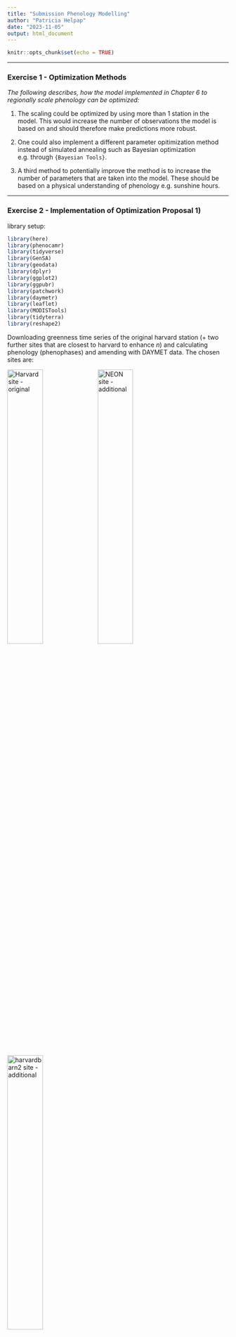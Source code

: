 ```yaml
---
title: "Submission Phenology Modelling"
author: "Patricia Helpap"
date: "2023-11-05"
output: html_document
---
```


```r
knitr::opts_chunk$set(echo = TRUE)
```

---

### Exercise 1 - Optimization Methods

*The following describes, how the model implemented in Chapter 6 to regionally scale phenology can be optimized:*

1) The scaling could be optimized by using more than 1 station in the model. This would increase the number of observations the model is based on and should therefore make predictions more robust.

2) One could also implement a different parameter opitimization method instead of simulated annealing such as Bayesian optimization e.g. through `{Bayesian Tools}`.

3) A third method to potentially improve the method is to increase the number of parameters that are taken into the model. These should be based on a physical understanding of phenology e.g. sunshine hours. 

---

### Exercise 2 - Implementation of Optimization Proposal 1)

library setup:

```r
library(here)
library(phenocamr)
library(tidyverse)
library(GenSA)
library(geodata)
library(dplyr)
library(ggplot2)
library(ggpubr)
library(patchwork)
library(daymetr)
library(leaflet)
library(MODISTools)
library(tidyterra)
library(reshape2)
```

Downloading greenness time series of the original harvard station (+ two further sites that are closest to harvard to enhance *n*) and calculating phenology (phenophases) and amending with DAYMET data.
The chosen sites are: 

![Harvard site - original](../images/Harvard_site.png){#id .class width=40% height=40%}
![NEON site - additional](../images/NEON_site.png){#id .class width=40% height=40%}
![harvardbarn2 site - additional](../images/harvardbarn_site.png){#id .class width=40% height=40%}

```r
phenocamr::download_phenocam( #to improve the model, can include more sites i.e. increase n
  site = "harvard$",
  veg_type = "DB",
  roi_id = "1000",
  daymet = TRUE,
  phenophase = TRUE,
  trim = 2022,
  out_dir = tempdir()
)
phenocamr::download_phenocam( #to improve the model, can include more sites i.e. increase n
  site = "NEON.D01.HARV.DP1.00033$",
  veg_type = "DB",
  roi_id = "1000",
  daymet = TRUE,
  phenophase = TRUE,
  trim = 2022,
  out_dir = tempdir()
)
phenocamr::download_phenocam( #to improve the model, can include more sites i.e. increase n
  site = "harvardbarn2$",
  veg_type = "DB",
  roi_id = "1000",
  daymet = TRUE,
  phenophase = TRUE,
  trim = 2022,
  out_dir = tempdir()
)


harvard_phenocam_data <- readr::read_csv(
  file.path(tempdir(), "harvard_DB_1000_3day.csv"),
  comment = "#"
)
harvardbarn_phenocam_data <- readr::read_csv(
  file.path(tempdir(), "harvardbarn2_DB_1000_3day.csv"),
  comment = "#"
)
NEON_phenocam_data <- readr::read_csv(
  file.path(tempdir(), "NEON.D01.HARV.DP1.00033_DB_1000_3day.csv"),
  comment = "#"
)
```

Reading in harvard phenology only retaining spring (rising) phenology for the GCC 90th percentile time series (the default):
```r
harvard_phenology <- readr::read_csv(
  file.path(
    tempdir(),
    "harvard_DB_1000_3day_transition_dates.csv"
  ),
  comment = "#"
) |>
  dplyr::filter(
    direction == "rising",
    gcc_value == "gcc_90"
  )

harvardbarn_phenology <- readr::read_csv(
  file.path(
    tempdir(),
    "harvardbarn2_DB_1000_3day_transition_dates.csv"
  ),
  comment = "#"
) |>
  dplyr::filter(
    direction == "rising",
    gcc_value == "gcc_90"
  )

NEON_phenology <- readr::read_csv(
  file.path(
    tempdir(),
    "NEON.D01.HARV.DP1.00033_DB_1000_3day_transition_dates.csv"
  ),
  comment = "#"
) |>
  dplyr::filter(
    direction == "rising",
    gcc_value == "gcc_90"
  )

```

Return mean daily temperature as well as formal dates (for plotting) and binding the sites together into one dataframe:
```r
harvard_temp <- harvard_phenocam_data |>
  group_by(year) |>
  dplyr::mutate(
    tmean = (tmax..deg.c. + tmin..deg.c.)/2
  ) |>
  dplyr::mutate(
    date = as.Date(date),
    gdd = cumsum(ifelse(tmean >= 5, tmean - 5, 0))
  ) |>
  dplyr::select(
    date,
    year,
    tmean,
    gdd
  ) |>
  ungroup()

harvardbarn_temp <- harvardbarn_phenocam_data |>
  group_by(year) |>
  dplyr::mutate(
    tmean = (tmax..deg.c. + tmin..deg.c.)/2
  ) |>
  dplyr::mutate(
    date = as.Date(date),
    gdd = cumsum(ifelse(tmean >= 5, tmean - 5, 0))
  ) |>
  dplyr::select(
    date,
    year,
    tmean,
    gdd
  ) |>
  ungroup()

NEON_temp <- NEON_phenocam_data |>
  group_by(year) |>
  dplyr::mutate(
    tmean = (tmax..deg.c. + tmin..deg.c.)/2
  ) |>
  dplyr::mutate(
    date = as.Date(date),
    gdd = cumsum(ifelse(tmean >= 5, tmean - 5, 0))
  ) |>
  dplyr::select(
    date,
    year,
    tmean,
    gdd
  ) |>
  ungroup()

#add an ID to make the sites distinguishable
harvard_temp$ID <- "harvard"
harvardbarn_temp$ID <- "harvardbarn"
NEON_temp$ID <- "NEON"

station_temp <- rbind(harvard_temp, harvardbarn_temp, NEON_temp)

```
Convert the harvard phenology data and only retain required data. ALso binding all phenology data into one dataframe again.
```r
harvard_phenology <- harvard_phenology |>
  mutate(
    doy = as.numeric(format(as.Date(transition_25),"%j")),
    year = as.numeric(format(as.Date(transition_25),"%Y"))
  ) |>
  select(
    year,
    doy,
    transition_25,
    threshold_25
  )

harvardbarn_phenology <- harvardbarn_phenology |>
  mutate(
    doy = as.numeric(format(as.Date(transition_25),"%j")),
    year = as.numeric(format(as.Date(transition_25),"%Y"))
  ) |>
  select(
    year,
    doy,
    transition_25,
    threshold_25
  )

NEON_phenology <- NEON_phenology |>
  mutate(
    doy = as.numeric(format(as.Date(transition_25),"%j")),
    year = as.numeric(format(as.Date(transition_25),"%Y"))
  ) |>
  select(
    year,
    doy,
    transition_25,
    threshold_25
  )

#add an ID again
harvard_phenology$ID <-"harvard"
harvardbarn_phenology$ID <- "harvardbarn"
NEON_phenology$ID <- "NEON"

station_phenology <- rbind(harvard_phenology, harvardbarn_phenology, NEON_phenology)

```

__Growing degree day model optimization:__
```r
#calling functions from the function file:
source("functions.R")

# starting model parameters - randomly chosen
par = c(0, 120)

# limits to the parameter space
lower <- c(-10,0)
upper <- c(45,500)

# data needs to be provided in a consistent single data file, a nested data structure
# will therefore accept non standard data formats
data <- list(
  drivers = station_temp,
  validation = station_phenology
)

#for comparison with original model:
data_harvard <- list(
  drivers = harvard_temp,
  validation = harvard_phenology
)

# optimize the model parameters
optim_par = GenSA::GenSA(
  par = par,
  fn = rmse_gdd,
  lower = lower,
  upper = upper,
  control = list(
    max.call = 4000
  ),
  data = data
)$par

optim_par_ha = GenSA::GenSA( #for harvard only
  par = par,
  fn = rmse_gdd,
  lower = lower,
  upper = upper,
  control = list(
    max.call = 4000
  ),
  data = data_harvard
)$par


```

Now run the model for all years to get the phenology predictions:
```r
predictions <- station_temp |>
  group_by(year) |>
  summarize(
    prediction = gdd_model(
      temp = tmean,
      par = optim_par
    )
  )

 predictions_ha <- harvard_temp |>
   group_by(year) |>
   summarize(
     prediction = gdd_model(
       temp = tmean,
       par = optim_par_ha
     )
   )

# join predicted with observed data
validation <- left_join(predictions, station_phenology)
validation_ha <- left_join(predictions_ha, harvard_phenology)

```
We can now plot the predicted vs observed DOY to see how well the model does:
```r
# join predicted with observed data
validation <- left_join(predictions, station_phenology)
validation_ha <- left_join(predictions_ha, harvard_phenology)

plot_allsites <- ggplot(validation) + #trying to combine both plots into one??
  geom_smooth(
    aes(
      doy,
      prediction
    ),
    colour = "grey25",
    method = "lm"
  ) +
  geom_point(
    aes(
      doy,
      prediction
    ))+
  geom_abline(
    intercept=0,
    slope=1,
    linetype="dotted"
  ) +
  labs(
    x = "Observed leaf-out date (DOY)",
    y = "Predicted leaf-out date (DOY)"
  ) +
  annotate("text", x = 121, y = 138,
           label = paste("With additional sites"), color = "black", size = 4) +
  theme_bw()  +
  theme(legend.position = "none")

plot_harvard <- ggplot(validation_ha) + #for comparing with harvard alone
  geom_smooth(
    aes(
      doy,
      prediction
    ),
    colour = "red",
    method = "lm"
  ) +
  geom_point(
    aes(
      doy,
      prediction
    )
  ) +
  geom_abline(
    intercept=0,
    slope=1,
    linetype="dotted"
  ) +
  labs(
    x = "Observed leaf-out date (DOY)",
    y = "Predicted leaf-out date (DOY)"
  ) +
  annotate("text", x = 121, y = 136,
           label = paste("Harvard site alone"), color = "red3", size = 4) +
  theme_bw()  +
  theme(
    legend.position = "none"
  )

ggarrange(plot_harvard, plot_allsites, ncol=2)
```

It becomes apparent quite quickly that including more sites into the model has actually made the predictions worse compared to the observed DOY since the black line deviates even further from the ideal diagonal than the red line (harvard alone).

---

### Exercise 3 - Statistical comparison with the MODIS MCD12Q2 phenology product

*the MODIS phenology product is another set of observational data that we compare our model data to*

We first have to download the MODIS data that is appropriate for comparison i.e.

- similar geographical location (here 20km l/r and a/b the harvard site as that should include the 2 additional sites)

- similar timescale, we have data from 2008-2022 in our DOY model:
```r
# load libraries
library(MODISTools)

# download and save phenology data
phenology <- MODISTools::mt_subset(
  product = "MCD12Q2",
  lat = 42.53, #lat of harvard
  lon = -72.17, #lon of harvard
  band = "Greenup.Num_Modes_01",
  start = "2008-01-01",
  end = "2022-12-31",
  km_lr = 20, #decreased to around 20km around harvard to get the same spatial scale as the sites selected for model
  km_ab = 20, #same here
  site_name = "swiss",
  internal = TRUE,
  progress = FALSE
)

```
To be able to compare the MODIS product with our data, have to screen and transform the data:
```r
# screening of data
phenology <- phenology |>
  mutate(
    value = ifelse(value > 32656, NA, value),
    value = as.numeric(format(as.Date("1970-01-01") + value, "%j")),
    value = ifelse (value < 200, value, NA)
  )

#select DOY (value) and change the calendar dates to years so we can average by year
phenology_filtered <- phenology |>
    select(
      value,
      calendar_date
    )  |>
      mutate(
        calendar_date = format(as.Date(calendar_date), "%Y"
      )) |>
  group_by(calendar_date) |> #group by the years
    summarize(
      DOY_modis = mean(value, na.rm=T)) #take mean over all pixels
```
For statistical evaluation we bind both the predicted and MODIS data together:
```r
#both dataoutputs combined:
phenology_stats <- cbind(predictions$year, predictions$prediction, phenology_filtered$DOY_modis)
colnames(phenology_stats) <- c("year","DOY_pred","DOY_modis")
phenology_stats <- as.data.frame(phenology_stats)

```
__Statistical evaluation__

*Null hypothesis:* both products are the same i.e. spread on a diagonal plotted against each other.

*alternative hypothesis:* the products differ from each other.

We can first have a look at the `R base` statistics:
```r
summary(phenology_stats[c(2,3)])
```
For hypothesis testing, we can use a test of no-difference e.g. the Mann-Whitney-U-test (non-parametric test for unrelated samples as normality of the datasets not known). In this test, the sample with the lower median must come first i.e. the `DOY_modis` dataset.

*[Source: https://www.methodenberatung.uzh.ch/de/datenanalyse_spss/unterschiede/zentral/mann.html]*

```r
MWtest_phen <- wilcox.test(phenology_stats$DOY_modis, phenology_stats$DOY_pred)
Wvalue_phen<-round(MWtest_phen$statistic, 2)
P_phen<-round(MWtest_phen$p.value, 3)
if (MWtest_phen$p.value < 0.05) {P_phen = "<0.05"}
MWtest_phen #signficantly different
```
We can also use a linear model to see how much of the observed data can be explained by the predicted model DOY. When plotted against each other, we would ideally get a slope-value of 1 and an intercept of 0 if the model data was able to explain 100% of the observed MODIS data.
```r
#compute slope of linear model
lineartrend_phen <- lm(DOY_pred ~ DOY_modis, data= phenology_stats) ##linear trend, simple regression
phen_slope <- round(lineartrend_phen$coefficients[2], 3) #slope of lm
phen_intercept <- round(lineartrend_phen$coefficients[1], 3) #intercept
#formula for linear model: ideally would have Y = X, but in reality have Y= 1.03x + 21

```
For further evaluation, we can also look at the correlation of both datasets. In theory if the model was perfect, the correlation would be 1.
```r
cor_phen <- round(cor(phenology_stats$DOY_modis, phenology_stats$DOY_pred, method = "pearson"),3)
cor_phen 
cor_phen^2 #(i.e. R2) 

```
We can summary these statistics visually:
```r
plot1 <- phenology_stats |>
 ggplot(aes(x = DOY_modis, y = DOY_pred)) +
    geom_point(size = 0.75) +
    geom_smooth(method = "lm", color = "skyblue3", fullrange = TRUE) +
    labs(x = expression(paste("DOY MODIS product")),
         y = expression(paste("DOY model predicted"))) +
  geom_abline(
    intercept=0,
    slope=1,
    linetype="dotted"
  ) +
  annotate("text", x = 99.7, y = 139,
           label = paste("Y =", phen_slope, "X +", phen_intercept), color = "skyblue3", size = 4) +
  annotate("text", x = 100, y = 142,
           label = paste("Correlation R = ", cor_phen), color = "black", size = 4) +
  annotate("text", x = 100, y = 136,
           label = paste("MW p-value = ", P_phen), color = "red3", size = 4) +
  #  xlim(0,150)+
  ylim(100,145)+
    theme_classic()

#transform dataframe for plotting as boxplot into long format:
for_plot <- melt(phenology_stats, id.vars = "year")

plot2 <- for_plot |>
ggplot(aes(x = variable, y = value, fill = variable)) +    
  geom_boxplot()+
  theme_classic()

ggarrange(plot1, plot2)

```

__To summarise:__
- The Mann-Whitney-U-test shows that the two datasets are significantly different, i.e. we have to accept the alternative Hypothesis.

- The resulting slope and intercept of the linear model show that the predicted values are signficantly higher than the observed MODIS data for this region (visually shown in the boxplot). 

- Correlation of both datasets is not as high as expected with 0.725; ideally, we would want a value much closer to 1. The R2 value of 0.53 means that the predicted values can only explain 53% of the observed values instead of 100%.





